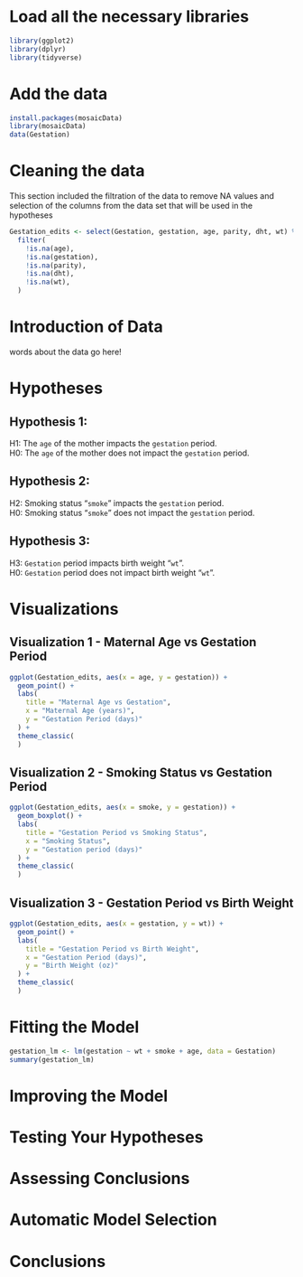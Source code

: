 # Load all the necessary libraries

```r
library(ggplot2)
library(dplyr)
library(tidyverse)
```

# Add the data

```r
install.packages(mosaicData)
library(mosaicData) 
data(Gestation)
```

# Cleaning the data

This section included the filtration of the data to remove NA values and selection of the columns from the data set that will be used in the hypotheses

```r
Gestation_edits <- select(Gestation, gestation, age, parity, dht, wt) %>%
  filter(
    !is.na(age),
    !is.na(gestation),
    !is.na(parity),
    !is.na(dht),
    !is.na(wt),
  )
```

# Introduction of Data

words about the data go here!

# Hypotheses

## Hypothesis 1:

H1: The `age` of the mother impacts the `gestation` period.\
H0: The `age` of the mother does not impact the `gestation` period.

## Hypothesis 2:

H2: Smoking status "`smoke`" impacts the `gestation` period.\
H0: Smoking status "`smoke`" does not impact the `gestation` period.

## Hypothesis 3:

H3: `Gestation` period impacts birth weight "`wt`".\
H0: `Gestation` period does not impact birth weight "`wt`".

# Visualizations

## Visualization 1 - Maternal Age vs Gestation Period

```r
ggplot(Gestation_edits, aes(x = age, y = gestation)) + 
  geom_point() +
  labs(
    title = "Maternal Age vs Gestation",
    x = "Maternal Age (years)",
    y = "Gestation Period (days)"
  ) +
  theme_classic(
  )
```

## Visualization 2 - Smoking Status vs Gestation Period

```r
ggplot(Gestation_edits, aes(x = smoke, y = gestation)) + 
  geom_boxplot() +
  labs(
    title = "Gestation Period vs Smoking Status",
    x = "Smoking Status",
    y = "Gestation period (days)"
  ) +
  theme_classic(
  )
```

## Visualization 3 - Gestation Period vs Birth Weight

```r
ggplot(Gestation_edits, aes(x = gestation, y = wt)) + 
  geom_point() +
  labs(
    title = "Gestation Period vs Birth Weight",
    x = "Gestation Period (days)",
    y = "Birth Weight (oz)"
  ) +
  theme_classic(
  )
```

# Fitting the Model

```r
gestation_lm <- lm(gestation ~ wt + smoke + age, data = Gestation)
summary(gestation_lm)
```

# Improving the Model

# Testing Your Hypotheses

# Assessing Conclusions

# Automatic Model Selection

# Conclusions
